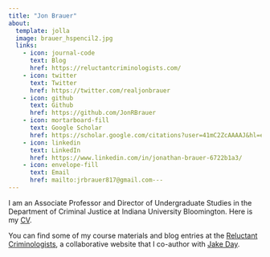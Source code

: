```yaml
---
title: "Jon Brauer"
about:
  template: jolla
  image: brauer_hspencil2.jpg
  links:
    - icon: journal-code
      text: Blog
      href: https://reluctantcriminologists.com/
    - icon: twitter
      text: Twitter
      href: https://twitter.com/realjonbrauer
    - icon: github
      text: Github
      href: https://github.com/JonRBrauer
    - icon: mortarboard-fill
      text: Google Scholar
      href: https://scholar.google.com/citations?user=41mC2ZcAAAAJ&hl=en
    - icon: linkedin
      text: LinkedIn
      href: https://www.linkedin.com/in/jonathan-brauer-6722b1a3/
    - icon: envelope-fill 
      text: Email
      href: mailto:jrbrauer817@gmail.com---
---
```


I am an Associate Professor and Director of Undergraduate Studies in the Department of Criminal Justice at Indiana University Bloomington. Here is my [CV](jrbrauer_cv_2023.06.12.pdf).

You can find some of my course materials and blog entries at the [Reluctant Criminologists](https://reluctantcriminologists.com/), a collaborative website that I co-author with [Jake Day](https://www.jacobcday.com/). 

